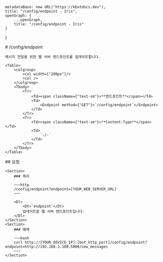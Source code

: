 
    metadataBase: new URL("https://kbotdocs.dev"),
    title: "/config/endpoint - Iris",
    openGraph: {
        ...openGraph,
        title: "/config/endpoint - Iris"
    }
}

<Section>
    # /config/endpoint

    메시지 전달을 위한 웹 서버 엔드포인트를 업데이트합니다.

    <Table>
        <colgroup>
            <col width={"200px"}/>
            <col />
        </colgroup>
        <Tbody>
            <Tr>
                <Td><span className={"text-sm"}>**엔드포인트**</span></Td>
                <Td>
                    <Endpoint method={"GET"}>`/config/endpoint`</Endpoint>
                </Td>
            </Tr>
            <Tr>
                <Td><span className={"text-sm"}>**Content-Type**</span></Td>
                <Td>
                    `-/-`
                </Td>
            </Tr>
        </Tbody>
    </Table>
</Section>
<Section>
    ## 요청

    <Section>
        ### 쿼리

        ~~~http
        /config/endpoint?endpoint=[YOUR_WEB_SERVER_URL]
        ~~~

        <Dl>
            <Dt>`endpoint`</Dt>
            업데이트할 웹 서버 엔드포인트입니다.
        </Dl>
    </Section>
    <Section>
        ### 예제

        ~~~bash
        curl http://[YOUR_DEVICE_IP]:[bot_http_port]/config/endpoint?endpoint=http://192.168.1.100:5000/new_messages
        ~~~
    </Section>
</Section>